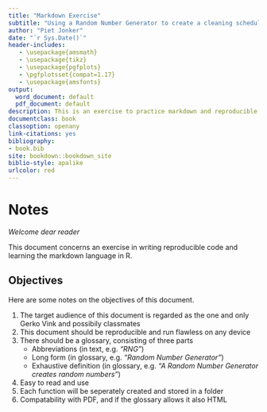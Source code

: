 ```yaml
--- 
title: "Markdown Exercise"
subtitle: "Using a Random Number Generator to create a cleaning schedule"
author: "Piet Jonker"
date: "`r Sys.Date()`"
header-includes:
   - \usepackage{amsmath}
   - \usepackage{tikz}
   - \usepackage{pgfplots}
   - \pgfplotsset{compat=1.17}
   - \usepackage{amsfonts} 
output:
  word_document: default
  pdf_document: default
description: This is an exercise to practice markdown and reproducible code
documentclass: book
classoption: openany
link-citations: yes
bibliography:
- book.bib
site: bookdown::bookdown_site
biblio-style: apalike
urlcolor: red
---
```


# Notes {-}

_Welcome dear reader_

This document concerns an exercise in writing reproducible code and learning the markdown language in R. 

## Objectives {-}

Here are some notes on the objectives of this document. 

1. The target audience of this document is regarded as the one and only Gerko Vink and possibily classmates
2. This document should be reproducible and run flawless on any device
3. There should be a glossary, consisting of three parts
    - Abbreviations (in text, e.g. _"RNG"_)
    - Long form (in glossary, e.g. _"Random Number Generator"_)
    - Exhaustive definition (in glossary, e.g. _"A Random Number Generator creates random numbers"_)
4. Easy to read and use
5. Each function will be seperately created and stored in a folder
6. Compatability with PDF, and if the glossary allows it also HTML

